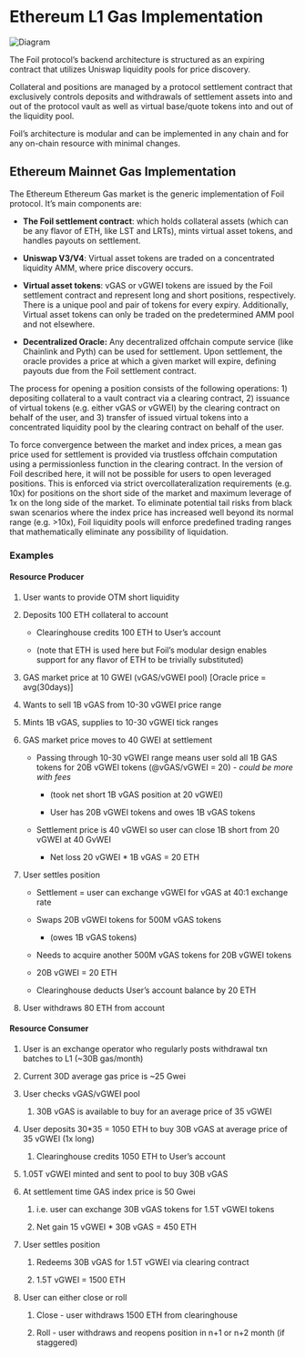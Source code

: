 # Ethereum L1 Gas Implementation

![Diagram](/images/foildiagram.png "Diagram")

The Foil protocol’s backend architecture is structured as an expiring contract that utilizes Uniswap liquidity pools for price discovery. 

Collateral and positions are managed by a protocol settlement contract that exclusively controls deposits and withdrawals of settlement assets into and out of the protocol vault as well as virtual base/quote tokens into and out of the liquidity pool. 

Foil’s architecture is modular and can be implemented in any chain and for any on-chain resource with minimal changes.

## Ethereum Mainnet Gas Implementation

The Ethereum Ethereum Gas market is the generic implementation of Foil protocol. It’s main components are:

- **The Foil settlement contract**: which holds collateral assets (which can be any flavor of ETH, like LST and LRTs), mints virtual asset tokens, and handles payouts on settlement. 

* **Uniswap V3/V4**: Virtual asset tokens are traded on a concentrated liquidity AMM, where price discovery occurs. 

- **Virtual asset tokens**: vGAS or vGWEI tokens are issued by the Foil settlement contract and represent long and short positions, respectively. There is a unique pool and pair of tokens for every expiry. Additionally, Virtual asset tokens can only be traded on the predetermined AMM pool and not elsewhere. 

* **Decentralized Oracle:** Any decentralized offchain compute service (like Chainlink and Pyth) can be used for settlement. Upon settlement, the oracle provides a price at which a given market will expire, defining payouts due from the Foil settlement contract. 

The process for opening a position consists of the following operations: 1) depositing collateral to a vault contract via a clearing contract, 2) issuance of virtual tokens (e.g. either vGAS or vGWEI) by the clearing contract on behalf of the user, and 3) transfer of issued virtual tokens into a concentrated liquidity pool by the clearing contract on behalf of the user. 

To force convergence between the market and index prices, a mean gas price used for settlement is provided via trustless offchain computation using a permissionless function in the clearing contract. In the version of Foil described here, it will not be possible for users to open leveraged positions. This is enforced via strict overcollateralization requirements (e.g. 10x) for positions on the short side of the market and maximum leverage of 1x on the long side of the market. To eliminate potential tail risks from black swan scenarios where the index price has increased well beyond its normal range (e.g. >10x), Foil liquidity pools will enforce predefined trading ranges that mathematically eliminate any possibility of liquidation. 

### Examples

#### Resource Producer

1. User wants to provide OTM short liquidity

2. Deposits 100 ETH collateral to account

   - Clearinghouse credits 100 ETH to User’s account

   - (note that ETH is used here but Foil’s modular design enables support for any flavor of ETH to be trivially substituted)

3. GAS market price at 10 GWEI (vGAS/vGWEI pool) \[Oracle price = avg(30days)]

4. Wants to sell 1B vGAS from 10-30 vGWEI price range

5. Mints 1B vGAS, supplies to 10-30 vGWEI tick ranges

6. GAS market price moves to 40 GWEI at settlement 

   - Passing through 10-30 vGWEI range means user sold all 1B GAS tokens for 20B vGWEI tokens (@vGAS/vGWEI = 20) - _could be more with fees_ 

     - (took net short 1B vGAS position at 20 vGWEI)

     - User has 20B vGWEI tokens and owes 1B vGAS tokens

   - Settlement price is 40 vGWEI so user can close 1B short from 20 vGWEI at 40 GvWEI

     - Net loss 20 vGWEI \* 1B vGAS = 20 ETH

7. User settles position 

   - Settlement = user can exchange vGWEI for vGAS at 40:1 exchange rate

   - Swaps 20B vGWEI tokens for 500M vGAS tokens

     - (owes 1B vGAS tokens)

   - Needs to acquire another 500M vGAS tokens for 20B vGWEI tokens 

   - 20B vGWEI = 20 ETH

   - Clearinghouse deducts User’s account balance by 20 ETH

8. User withdraws 80 ETH from account 

#### Resource Consumer

1. User is an exchange operator who regularly posts withdrawal txn batches to L1 (\~30B gas/month)

2. Current 30D average gas price is \~25 Gwei

3. User checks vGAS/vGWEI pool

   1. 30B vGAS is available to buy for an average price of 35 vGWEI

4. User deposits 30\*35 = 1050 ETH to buy 30B vGAS at average price of 35 vGWEI (1x long)

   1. Clearinghouse credits 1050 ETH to User’s account

5. 1.05T vGWEI minted and sent to pool to buy 30B vGAS 

6. At settlement time GAS index price is 50 Gwei 

   1. i.e. user can exchange 30B vGAS tokens for 1.5T vGWEI tokens

   2. Net gain 15 vGWEI \* 30B vGAS = 450 ETH

7. User settles position 

   1. Redeems 30B vGAS for 1.5T vGWEI via clearing contract

   2. 1.5T vGWEI = 1500 ETH

8. User can either close or roll

   1. Close - user withdraws 1500 ETH from clearinghouse

   2. Roll - user withdraws and reopens position in n+1 or n+2 month (if staggered)
